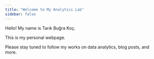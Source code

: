 ```yaml
---
title: "Welcome to My Analytics Lab"
sidebar: false 
---
```


Hello! My name is Tarık Buğra Koç.

This is my personal webpage.

Please stay tuned to follow my works on data analytics, blog posts, and more.

